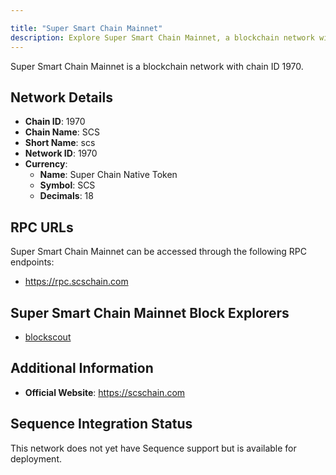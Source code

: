```yaml
---

title: "Super Smart Chain Mainnet"
description: Explore Super Smart Chain Mainnet, a blockchain network with chain ID 1970. Learn about its native currency, Super Chain Native Token, and how to interact with the network.
---
```




Super Smart Chain Mainnet is a blockchain network with chain ID 1970.

## Network Details

- **Chain ID**: 1970
- **Chain Name**: SCS
- **Short Name**: scs
- **Network ID**: 1970
- **Currency**: 
  - **Name**: Super Chain Native Token
  - **Symbol**: SCS
  - **Decimals**: 18

## RPC URLs

Super Smart Chain Mainnet can be accessed through the following RPC endpoints:

- https://rpc.scschain.com

## Super Smart Chain Mainnet Block Explorers

- [blockscout](https://scan.scschain.com)

## Additional Information

- **Official Website**: https://scschain.com

## Sequence Integration Status

This network does not yet have Sequence support but is available for deployment.
